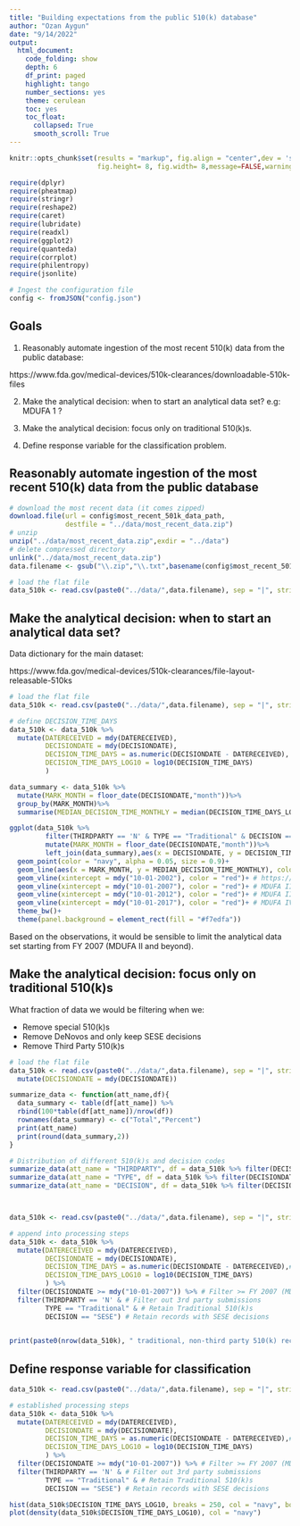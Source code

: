 ```yaml
---
title: "Building expectations from the public 510(k) database"
author: "Ozan Aygun"
date: "9/14/2022"
output: 
  html_document:
    code_folding: show                  
    depth: 6
    df_print: paged
    highlight: tango
    number_sections: yes
    theme: cerulean
    toc: yes
    toc_float:
      collapsed: True
      smooth_scroll: True
---
```


```r
knitr::opts_chunk$set(results = "markup", fig.align = "center",dev = 'svg',
                      fig.height= 8, fig.width= 8,message=FALSE,warning=FALSE)
```


```r
require(dplyr)
require(pheatmap)
require(stringr)
require(reshape2)
require(caret)
require(lubridate)
require(readxl)
require(ggplot2)
require(quanteda)
require(corrplot)
require(philentropy)
require(jsonlite)

# Ingest the configuration file
config <- fromJSON("config.json")
```


## Goals

1. Reasonably automate ingestion of the most recent 510(k) data from the public database:

https://www.fda.gov/medical-devices/510k-clearances/downloadable-510k-files

2. Make the analytical decision: when to start an analytical data set? e.g: MDUFA 1 ?

3. Make the analytical decision: focus only on traditional 510(k)s.

4. Define response variable for the classification problem.


## Reasonably automate ingestion of the most recent 510(k) data from the public database


```r
# download the most recent data (it comes zipped)
download.file(url = config$most_recent_501k_data_path,
              destfile = "../data/most_recent_data.zip")
# unzip
unzip("../data/most_recent_data.zip",exdir = "../data")
# delete compressed directory
unlink("../data/most_recent_data.zip")
data.filename <- gsub("\\.zip","\\.txt",basename(config$most_recent_501k_data_path)) 

# load the flat file
data_510k <- read.csv(paste0("../data/",data.filename), sep = "|", stringsAsFactors = FALSE)
```


## Make the analytical decision: when to start an analytical data set?

Data dictionary for the main dataset: 

https://www.fda.gov/medical-devices/510k-clearances/file-layout-releasable-510ks



```r
# load the flat file
data_510k <- read.csv(paste0("../data/",data.filename), sep = "|", stringsAsFactors = FALSE)

# define DECISION_TIME_DAYS
data_510k <- data_510k %>%
  mutate(DATERECEIVED = mdy(DATERECEIVED),
         DECISIONDATE = mdy(DECISIONDATE),
         DECISION_TIME_DAYS = as.numeric(DECISIONDATE - DATERECEIVED),
         DECISION_TIME_DAYS_LOG10 = log10(DECISION_TIME_DAYS)
         )

data_summary <- data_510k %>%
  mutate(MARK_MONTH = floor_date(DECISIONDATE,"month"))%>%
  group_by(MARK_MONTH)%>%
  summarise(MEDIAN_DECISION_TIME_MONTHLY = median(DECISION_TIME_DAYS_LOG10))

ggplot(data_510k %>%
         filter(THIRDPARTY == 'N' & TYPE == "Traditional" & DECISION == "SESE") %>%
         mutate(MARK_MONTH = floor_date(DECISIONDATE,"month"))%>%
         left_join(data_summary),aes(x = DECISIONDATE, y = DECISION_TIME_DAYS_LOG10))+
  geom_point(color = "navy", alpha = 0.05, size = 0.9)+
  geom_line(aes(x = MARK_MONTH, y = MEDIAN_DECISION_TIME_MONTHLY), color = "magenta", size = 2)+ 
  geom_vline(xintercept = mdy("10-01-2002"), color = "red")+ # https://www.fda.gov/industry/fda-user-fee-programs/medical-device-user-fee-amendments-mdufa
  geom_vline(xintercept = mdy("10-01-2007"), color = "red")+ # MDUFA II
  geom_vline(xintercept = mdy("10-01-2012"), color = "red")+ # MDUFA III
  geom_vline(xintercept = mdy("10-01-2017"), color = "red")+ # MDUFA IV
  theme_bw()+
  theme(panel.background = element_rect(fill = "#f7edfa"))
```

Based on the observations, it would be sensible to limit the analytical data set starting from FY 2007 (MDUFA II and beyond).


## Make the analytical decision: focus only on traditional 510(k)s


What fraction of data we would be filtering when we: 

- Remove special 510(k)s
- Remove DeNovos and only keep SESE decisions
- Remove Third Party 510(k)s



```r
# load the flat file
data_510k <- read.csv(paste0("../data/",data.filename), sep = "|", stringsAsFactors = FALSE) %>%
  mutate(DECISIONDATE = mdy(DECISIONDATE))

summarize_data <- function(att_name,df){
  data_summary <- table(df[att_name]) %>% 
  rbind(100*table(df[att_name])/nrow(df))
  rownames(data_summary) <- c("Total","Percent")
  print(att_name)
  print(round(data_summary,2))
}

# Distribution of different 510(k)s and decision codes
summarize_data(att_name = "THIRDPARTY", df = data_510k %>% filter(DECISIONDATE >= mdy("10-01-2007")))
summarize_data(att_name = "TYPE", df = data_510k %>% filter(DECISIONDATE >= mdy("10-01-2007")))
summarize_data(att_name = "DECISION", df = data_510k %>% filter(DECISIONDATE >= mdy("10-01-2007")))



data_510k <- read.csv(paste0("../data/",data.filename), sep = "|", stringsAsFactors = FALSE)

# append into processing steps
data_510k <- data_510k %>%
  mutate(DATERECEIVED = mdy(DATERECEIVED),
         DECISIONDATE = mdy(DECISIONDATE),
         DECISION_TIME_DAYS = as.numeric(DECISIONDATE - DATERECEIVED),# define DECISION_TIME_DAYS
         DECISION_TIME_DAYS_LOG10 = log10(DECISION_TIME_DAYS)
         ) %>%
  filter(DECISIONDATE >= mdy("10-01-2007")) %>% # Filter >= FY 2007 (MDUFA II)
  filter(THIRDPARTY == 'N' & # Filter out 3rd party submissions
         TYPE == "Traditional" & # Retain Traditional 510(k)s
         DECISION == "SESE") # Retain records with SESE decisions
         

print(paste0(nrow(data_510k), " traditional, non-third party 510(k) records with SESE decision codes and decision date after FY 2007."))
```


## Define response variable for classification


```r
data_510k <- read.csv(paste0("../data/",data.filename), sep = "|", stringsAsFactors = FALSE)

# established processing steps
data_510k <- data_510k %>%
  mutate(DATERECEIVED = mdy(DATERECEIVED),
         DECISIONDATE = mdy(DECISIONDATE),
         DECISION_TIME_DAYS = as.numeric(DECISIONDATE - DATERECEIVED),# define DECISION_TIME_DAYS
         DECISION_TIME_DAYS_LOG10 = log10(DECISION_TIME_DAYS)
         ) %>%
  filter(DECISIONDATE >= mdy("10-01-2007")) %>% # Filter >= FY 2007 (MDUFA II)
  filter(THIRDPARTY == 'N' & # Filter out 3rd party submissions
         TYPE == "Traditional" & # Retain Traditional 510(k)s
         DECISION == "SESE") # Retain records with SESE decisions

hist(data_510k$DECISION_TIME_DAYS_LOG10, breaks = 250, col = "navy", border = "navy")
plot(density(data_510k$DECISION_TIME_DAYS_LOG10), col = "navy")
```

